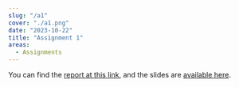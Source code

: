 ```yaml
---
slug: "/a1"
cover: "./a1.png"
date: "2023-10-22"
title: "Assignment 1"
areas:
  - Assignments
---
```


You can find the [report at this link](../Team-Torrent-A1.pdf), and the slides are [available here](../Team-Torrent-Pres-1.pdf).
